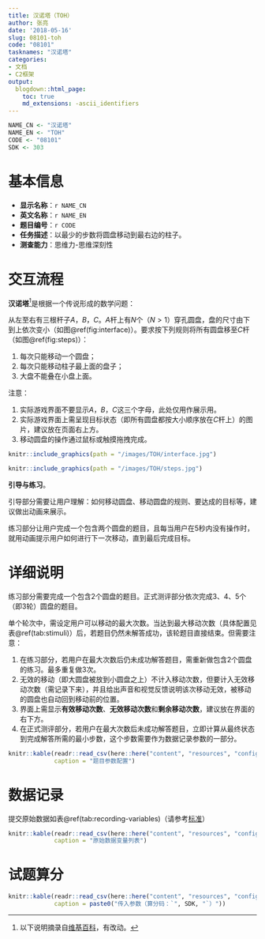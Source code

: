 ```yaml
---
title: 汉诺塔（TOH）
author: 张亮
date: '2018-05-16'
slug: 08101-toh
code: "08101"
tasknames: "汉诺塔"
categories:
- 文档
- C2框架
output:
  blogdown::html_page:
    toc: true
    md_extensions: -ascii_identifiers
---
```


```r
NAME_CN <- "汉诺塔"
NAME_EN <- "TOH"
CODE <- "08101"
SDK <- 303
```

# 基本信息

* **显示名称**：`r NAME_CN`
* **英文名称**：`r NAME_EN`
* **题目编号**：`r CODE`
* **任务描述**：以最少的步数将圆盘移动到最右边的柱子。
* **测查能力**：思维力-思维深刻性

# 交互流程

**汉诺塔**[^1]是根据一个传说形成的数学问题：

[^1]: 以下说明摘录自[维基百科](https://zh.wikipedia.org/wiki/汉诺塔)，有改动。

从左至右有三根杆子$A$，$B$，$C$。$A$杆上有$N$个（$N>1$）穿孔圆盘，盘的尺寸由下到上依次变小（如图\@ref(fig:interface)）。要求按下列规则将所有圆盘移至$C$杆（如图\@ref(fig:steps)）：

1. 每次只能移动一个圆盘；
1. 每次只能移动柱子最上面的盘子；
1. 大盘不能叠在小盘上面。

注意：

1. 实际游戏界面不要显示$A$，$B$，$C$这三个字母，此处仅用作展示用。
1. 实际游戏界面上需呈现目标状态（即所有圆盘都按大小顺序放在$C$杆上）的图片，建议放在页面右上方。
1. 移动圆盘的操作通过鼠标或触摸拖拽完成。

```r
knitr::include_graphics(path = "/images/TOH/interface.jpg")
```

```r
knitr::include_graphics(path = "/images/TOH/steps.jpg")
```

**引导与练习**。

引导部分需要让用户理解：如何移动圆盘、移动圆盘的规则、要达成的目标等，建议做出动画来展示。

练习部分让用户完成一个包含两个圆盘的题目，且每当用户在5秒内没有操作时，就用动画提示用户如何进行下一次移动，直到最后完成目标。

# 详细说明

练习部分需要完成一个包含2个圆盘的题目。正式测评部分依次完成3、4、5个（即3轮）圆盘的题目。

单个轮次中，需设定用户可以移动的最大次数。当达到最大移动次数（具体配置见表\@ref(tab:stimuli)）后，若题目仍然未解答成功，该轮题目直接结束。但需要注意：

1. 在练习部分，若用户在最大次数后仍未成功解答题目，需重新做包含2个圆盘的练习。最多重复做3次。
1. 无效的移动（即大圆盘被放到小圆盘之上）不计入移动次数，但要计入无效移动次数（需记录下来），并且给出声音和视觉反馈说明该次移动无效，被移动的圆盘也自动回到移动前的位置。
1. 界面上需显示**有效移动次数**、**无效移动次数**和**剩余移动次数**，建议放在界面的右下方。
1. 在正式测评部分，若用户在最大次数后未成功解答题目，立即计算从最终状态到完成解答所需的最小步数，这个步数需要作为数据记录参数的一部分。

```r
knitr::kable(readr::read_csv(here::here("content", "resources", "config", NAME_EN, "stimuli.csv")),
             caption = "题目参数配置")
```

# 数据记录

提交原始数据如表\@ref(tab:recording-variables)（请参考[标准](`r blogdown::shortcode("relref", "standard.html")`)）

```r
knitr::kable(readr::read_csv(here::here("content", "resources", "config", NAME_EN, "recs.csv")),
             caption = "原始数据变量列表")
```

# 试题算分

```r
knitr::kable(readr::read_csv(here::here("content", "resources", "config", NAME_EN, "sdk.csv")),
             caption = paste0("传入参数（算分码：`", SDK, "`）"))
```
